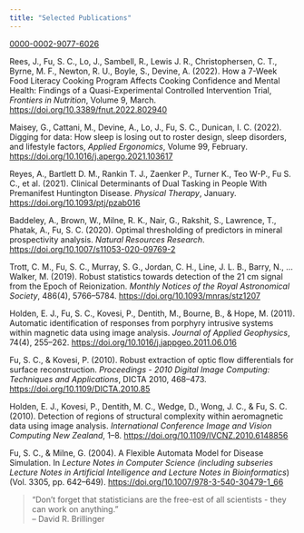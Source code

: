 ```yaml
---
title: "Selected Publications"
---
```


[0000-0002-9077-6026](https://orcid.org/0000-0002-9077-6026)

Rees, J., Fu, S. C., Lo, J., Sambell, R., Lewis J. R., Christophersen, C. T., Byrne, M. F., Newton, R. U., Boyle, S., Devine, A. (2022). How a 7-Week Food Literacy Cooking Program Affects Cooking Confidence and Mental Health: Findings of a Quasi-Experimental Controlled Intervention Trial, _Frontiers in Nutrition_, Volume 9, March. <https://doi.org/10.3389/fnut.2022.802940>

Maisey, G., Cattani, M., Devine, A., Lo, J., Fu, S. C., Dunican, I. C. (2022). Digging for data: How sleep is losing out to roster design, sleep disorders, and lifestyle factors, _Applied Ergonomics_, Volume 99, February. <https://doi.org/10.1016/j.apergo.2021.103617>

Reyes, A., Bartlett D. M., Rankin T. J., Zaenker P., Turner K., Teo W-P., Fu S. C., et al. (2021). Clinical Determinants of Dual Tasking in People With Premanifest Huntington Disease. _Physical Therapy_, January. <https://doi.org/10.1093/ptj/pzab016>

Baddeley, A., Brown, W., Milne, R. K., Nair, G., Rakshit, S., Lawrence, T., Phatak, A., Fu, S. C. (2020). Optimal thresholding of predictors in mineral prospectivity analysis. _Natural Resources Research_. <https://doi.org/10.1007/s11053-020-09769-2>

Trott, C. M., Fu, S. C., Murray, S. G., Jordan, C. H., Line, J. L. B., Barry, N., … Walker, M. (2019). Robust statistics towards detection of the 21 cm signal from the Epoch of Reionization. _Monthly Notices of the Royal Astronomical Society_, 486(4), 5766–5784. <https://doi.org/10.1093/mnras/stz1207>

Holden, E. J., Fu, S. C., Kovesi, P., Dentith, M., Bourne, B., & Hope, M. (2011). Automatic identification of responses from porphyry intrusive systems within magnetic data using image analysis. _Journal of Applied Geophysics_, 74(4), 255–262. <https://doi.org/10.1016/j.jappgeo.2011.06.016>

Fu, S. C., & Kovesi, P. (2010). Robust extraction of optic flow differentials for surface reconstruction. _Proceedings - 2010 Digital Image Computing: Techniques and Applications_, DICTA 2010, 468–473. <https://doi.org/10.1109/DICTA.2010.85>

Holden, E. J., Kovesi, P., Dentith, M. C., Wedge, D., Wong, J. C., & Fu, S. C. (2010). Detection of regions of structural complexity within aeromagnetic data using image analysis. _International Conference Image and Vision Computing New Zealand_, 1–8. <https://doi.org/10.1109/IVCNZ.2010.6148856>

Fu, S. C., & Milne, G. (2004). A Flexible Automata Model for Disease Simulation. In _Lecture Notes in Computer Science (including subseries Lecture Notes in Artificial Intelligence and Lecture Notes in Bioinformatics_) (Vol. 3305, pp. 642–649). <https://doi.org/10.1007/978-3-540-30479-1_66>

> "Don’t forget that statisticians are the free-est of all scientists - they can work on anything."<br>
>   -- David R. Brillinger 